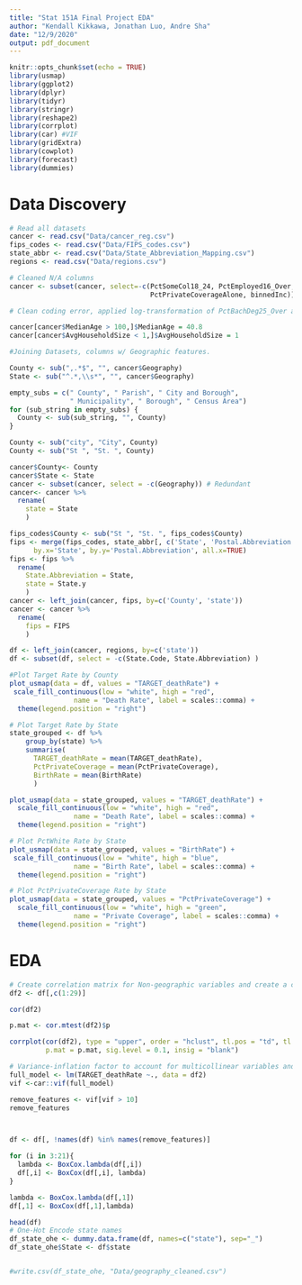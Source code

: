 ```yaml
---
title: "Stat 151A Final Project EDA"
author: "Kendall Kikkawa, Jonathan Luo, Andre Sha"
date: "12/9/2020"
output: pdf_document
---
```



```r
knitr::opts_chunk$set(echo = TRUE)
library(usmap)
library(ggplot2)
library(dplyr)
library(tidyr)
library(stringr)
library(reshape2)
library(corrplot)
library(car) #VIF
library(gridExtra)
library(cowplot)
library(forecast)
library(dummies)
```

# Data Discovery

```r
# Read all datasets
cancer <- read.csv("Data/cancer_reg.csv")
fips_codes <- read.csv("Data/FIPS_codes.csv")
state_abbr <- read.csv("Data/State_Abbreviation_Mapping.csv") 
regions <- read.csv("Data/regions.csv")

```

```r
# Cleaned N/A columns
cancer <- subset(cancer, select=-c(PctSomeCol18_24, PctEmployed16_Over, 
                                   PctPrivateCoverageAlone, binnedInc)) 

# Clean coding error, applied log-transformation of PctBachDeg25_Over after plot inspection. 

cancer[cancer$MedianAge > 100,]$MedianAge = 40.8
cancer[cancer$AvgHouseholdSize < 1,]$AvgHouseholdSize = 1
```

```r
#Joining Datasets, columns w/ Geographic features. 

County <- sub(",.*$", "", cancer$Geography)
State <- sub("^.*,\\s*", "", cancer$Geography)

empty_subs = c(" County", " Parish", " City and Borough", 
               " Municipality", " Borough", " Census Area")
for (sub_string in empty_subs) {
  County <- sub(sub_string, "", County) 
}

County <- sub("city", "City", County) 
County <- sub("St ", "St. ", County) 

cancer$County<- County
cancer$State <- State
cancer <- subset(cancer, select = -c(Geography)) # Redundant
cancer<- cancer %>% 
  rename(
    state = State
    )

fips_codes$County <- sub("St ", "St. ", fips_codes$County) 
fips <- merge(fips_codes, state_abbr[, c('State', 'Postal.Abbreviation')], 
      by.x='State', by.y='Postal.Abbreviation', all.x=TRUE)
fips <- fips %>% 
  rename(
    State.Abbreviation = State,
    state = State.y
    )
cancer <- left_join(cancer, fips, by=c('County', 'state'))
cancer <- cancer %>% 
  rename(
    fips = FIPS
    )

df <- left_join(cancer, regions, by=c('state'))
df <- subset(df, select = -c(State.Code, State.Abbreviation) )

```


```r
#Plot Target Rate by County
plot_usmap(data = df, values = "TARGET_deathRate") + 
 scale_fill_continuous(low = "white", high = "red",
                name = "Death Rate", label = scales::comma) + 
  theme(legend.position = "right")
```

```r
# Plot Target Rate by State
state_grouped <- df %>%
	group_by(state) %>%
	summarise(
	  TARGET_deathRate = mean(TARGET_deathRate),
	  PctPrivateCoverage = mean(PctPrivateCoverage),
	  BirthRate = mean(BirthRate)
	  )

plot_usmap(data = state_grouped, values = "TARGET_deathRate") + 
  scale_fill_continuous(low = "white", high = "red",
                name = "Death Rate", label = scales::comma) + 
  theme(legend.position = "right")
```
```r
# Plot PctWhite Rate by State
plot_usmap(data = state_grouped, values = "BirthRate") + 
 scale_fill_continuous(low = "white", high = "blue",
                name = "Birth Rate", label = scales::comma) + 
  theme(legend.position = "right")
```

```r
# Plot PctPrivateCoverage Rate by State
plot_usmap(data = state_grouped, values = "PctPrivateCoverage") + 
  scale_fill_continuous(low = "white", high = "green",
                name = "Private Coverage", label = scales::comma) + 
  theme(legend.position = "right")
```

# EDA 
```r
# Create correlation matrix for Non-geographic variables and create a correlation plot. 
df2 <- df[,c(1:29)]

cor(df2)

p.mat <- cor.mtest(df2)$p

corrplot(cor(df2), type = "upper", order = "hclust", tl.pos = "td", tl.cex = 0.5, method = "color", 
         p.mat = p.mat, sig.level = 0.1, insig = "blank")
```

```r
# Variance-inflation factor to account for multicollinear variables and remove said features.
full_model <- lm(TARGET_deathRate ~., data = df2)
vif <-car::vif(full_model)

remove_features <- vif[vif > 10]
remove_features



df <- df[, !names(df) %in% names(remove_features)]

for (i in 3:21){
  lambda <- BoxCox.lambda(df[,i])
  df[,i] <- BoxCox(df[,i], lambda)
}

lambda <- BoxCox.lambda(df[,1])
df[,1] <- BoxCox(df[,1],lambda)

head(df)
# One-Hot Encode state names 
df_state_ohe <- dummy.data.frame(df, names=c("state"), sep="_")
df_state_ohe$State <- df$state


#write.csv(df_state_ohe, "Data/geography_cleaned.csv")
```
